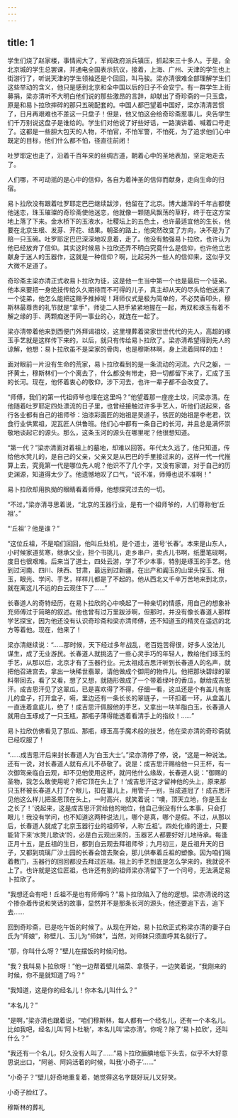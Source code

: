 ```yaml
---
---
---
```

title: 1
---





学生们烧了赵家楼，事情闹大了，军阀政府派兵镇压，抓起来三十多人。于是，全北京城的学生总罢课，并通电全国表示抗议，接着，上海、广州、天津的学生也上街游行了，听说天津的学生领袖还是个回回，叫马骏。梁亦清很难全部理解学生们这些举动的含义，他只是感到北京和全中国以后的日子不会安宁。有一群学生上街募捐，梁亦清听不大明白他们说的那些激昂的言辞，却献出了奇珍斋的一只玉盘，原是和易卜拉欣摔碎的那只五碗配套的。中国人都巴望着中国好，梁亦清清苦惯了，日月再艰难也不差这一只盘子！但是，他又怕这会给奇珍斋惹事儿，央告学生们千万别说这盘子是谁给的。学生们对他说了好些好话，一路演讲着、喊着口号走了。这都是一些胆大包天的人物，不怕官，不怕军警，不怕死，为了追求他们心中既定的目标，他们什么都不怕，径直往前闭！

吐罗耶定也走了，沿着千百年来的丝绸古道，朝着心中的圣地表加，坚定地走去了。

人们哪，不可动摇的是心中的信仰，各自为着神圣的信仰而献身，走向生命的归宿。

易卜拉欣没有跟着吐罗耶定巴巴继续跋涉，他留在了北京。博大雄浑的千年古都使他迷恋，珠玉璀璨的奇珍斋使他迷恋，他就像一颗随风飘荡的草籽，终于在这方宝地上落了下来。金水桥下的玉液水，社稷坛上的五色土，也许最适宜他的生长，他要在北京生根、发芽、开花、结果。朝圣的路上，他突然改变了方向，决不是为了赔一只玉碗。吐罗耶定巴巴深深地叹息着，走了。他没有勉强易卜拉欣，也许认为他已经放弃了信仰。其实这时候易卜拉欣还弄不明白究竟什么是信仰，也许他立志献身于迷人的玉器作，这就是一种信仰？啊，比起另外一些人的信仰来，这似乎又大微不足道了。

奇珍斋主梁亦清正式收易卜拉欣为徒，这是他一生当中第一个也是最后一个徒弟。他本来要把一身绝技传给久久期待而不可得的儿子，真主却从天的尽头给他送来了一个徒弟，他怎么能把这赐予推掉呢！拜师仪式是极为简单的，不必焚香叩头，穆斯林最尊贵的礼节就是“拿手”，师徒二人把手紧紧地握在一起，两双和琢玉有着不解之缘的手、两颗痴迷于同一事业的心，就连在一起了。

梁亦清带着他来到西便门外拜谒祖坟，这里埋葬着梁家世世代代的先人，高超的琢玉手艺就是这样传下来的，以后，就只有传给易卜拉欣了。梁亦清希望得到先人的谅解，他想：易卜拉欣虽不是梁家的骨肉，也是穆斯林啊，身上流着同样的血！

面对眼前一片没有生命的荒家，易卜拉欣看到的是一条流动的河流。六尺之躯，一抔黄土，穆斯林们一个个离去了，什么都没有带走，把一切都留下来了，汇成了玉的长河。现在，他怀着衷心的敬仰，涉下河去，也许一辈子都不会改变了。

“师傅，我们的第一代祖师爷也埋在这里吗？”他望着那一座座土坟，问梁亦清。在他随着吐罗耶定四处漂流的日子里，也曾经接触过许多手艺人，听他们说起来，各行各业都有自己的祖师爷：油漆彩画匠的始祖是吴道子，铁匠的始祖是李老君，饮食行业供累祖，泥瓦匠人供鲁班。他们心中都有一条自己的长河，并且总是满怀崇敬地谈起它的源头。那么，这条玉河的源头在哪里呢？他很想知道。

“第一代？”梁亦清面对着祖上的墓地，却难以回答。年代太久远了，他只知道，传给他水凳儿的，是自己的父亲，父亲又是从巴巴的手里接过来的，这样一代一代推算上去，究竟第一代是哪位先人呢？他识不了几个字，又没有家谱，对于自己的历史渊源，知道得太少了。他遗憾地叹了口气，“说不准，师傅也说不准啊！”

易卜拉欣却用执拗的眼睛看着师傅，他想探究过去的一切。

“不过，”梁亦清寻思着说，“北京的玉器行业，是有一个祖师爷的，人们尊称他‘丘祖’。”

“‘丘祖’？他是谁？”

“这位丘祖，不是咱们回回，他叫丘处机，是个道士，道号‘长春’。本来是山东人，小时候家道贫寒，继承父业，担个书挑儿，走乡串户，卖点儿书啊，纸墨笔砚啊，度日也很艰难。后来当了道士，四处云游，学了不少本事，特别是琢玉的手艺。他到过河南、四川、陕西、甘肃，最远到过新疆，在出产和阗玉的山里头探玉、相玉，眼光、学问、手艺，样样儿都是了不起的。他从西北又千辛万苦地来到北京，就在离这儿不远的白云观住下了……”

长春道人的奇特经历，在易卜拉欣的心中唤起了一种亲切的情感，用自己的想象补充师傅过于简略的叙述。他也曾有过万里跋涉啊，但那时，并没有像长春道人那样学艺探宝，因为他还没有认识奇珍斋和梁亦清师傅，还不知道玉的精灵在遥远的北方等着他。现在，他来了！

梁亦清继续说：“……那时候，天下经过多年战乱，老百姓苦得很，好多人没法儿谋生，成了无业游民。长春道人就挑选了一些心灵手巧的年轻人，教给他们琢玉的手艺，从那以后，北京才有了玉器行业。元太祖成吉思汗听到长春道人的名声，就把他召进宫去，拿出一块稀世翡翠，请他做成个御用的物件儿。他把那块碧绿的翠料带回去，看了又看，想了又想，就随形做成了一个带着绿叶的香瓜，献给成吉思汗。成吉思汗见了这翠瓜，已是喜欢得了不得，仔细一看，这瓜还是个有盖儿有底儿的盒子，打开盒子，嗬，里边还有一条长长的翠链子，一环扣着一环，从盒盖儿一直连着盒底儿，绝了！成吉思汗佩服他的手艺，又拿出一块羊脂白玉，长春道人就用白玉琢成了一只玉瓶，那瓶子薄得能透着看清手上的指纹！……”

易卜拉欣仿佛看见了那瓜、那瓶，琢玉高手魔术般的技艺，他在梁亦清的奇珍斋就已经叹服了！

“……成吉思汗后来封长春道人为‘白玉大士’。”梁亦清停了停，说，“这是一种说法。还有一说，对长春道人就有点儿不恭敬了。说是：成吉思汗赐给他一只王杯，有一次御驾亲临白云观，却不见他使用这杯，就问他什么缘故，长春道人说：”御赐的圣物，我怎么敢使用呢？把它顶在头上了！‘成吉思汗这才留神他的头上，原来那只玉杯被长春道人打了个眼儿，扣在纂儿上，用管子一别，当成道冠了！成吉思汗见他这么样儿把圣恩顶在头上，一时高兴，就笑着说：“噢，顶天立地，你是玉业之长了！’说起来，这是成吉思汗赏给他的地位，他自己倒没有什么本事，只会打眼儿！我没有学问，也不知道这两种说法儿，哪个是真，哪个是假。不过，从那以后，长春道人就成了北京玉器行业的祖师爷，人称‘丘祖’。四处化缘的道士，只要能背下来‘水凳儿歌诀’的，必是白云观出来的，玉器艺人都要好好儿地待承。每逢正月十五，是丘祖的生日，都到白云观去拜祖师爷；九月初三，是丘祖升天的日子，又都到琉璃厂沙土园的长春会馆去聚会，那儿供奉着丘祖的塑像。因为咱们隔着教门，玉器行的回回都没去拜过匠祖。祖上的手艺到底是怎么学来的，我就说不上了。也许就是这位匠祖，也许还有别的祖师梁亦清留下了一个问号，无法满足易卜拉欣了。

“我想还会有吧！丘祖不是也有师傅吗？”易卜拉欣陷入了他的逻想。梁亦清说的这个掺杂着传说和笑话的故事，显然并不是那条长河的源头，他还要追下去，追下去……

回到奇珍斋，已是吃午饭的时候了。从现在开始，易卜拉欣正式称梁亦清的妻子白氏为“师娘”，称壁儿、玉儿为“师妹”，当然，对师妹只须直呼其名就行了。

“那，你叫什么呀？”壁儿在摆饭的时候问他。

“我？我叫易卜拉欣呀！”他一边帮着壁儿端菜、拿筷子，一边笑着说，“我刚来的时候，你不是就知道了吗？”

“我知道，这是你的经名儿！你本名儿叫什么？”

“本名儿？”

“是啊，”梁亦清也跟着说，“咱们穆斯林，每人都有一个经名儿，还有一个本名儿。比如我吧，经名儿叫‘阿卜杜勒’，本名儿叫‘梁亦清’。你呢？除了‘易卜拉欣’，还叫什么？”

“我还有一个名儿，好久没有人叫了……”易卜拉欣腼腆地低下头去，似乎不大好意思说出口，“阿爸、阿妈活着的时候，叫我‘小奇子’……”

“小奇子？”壁儿好奇地重复着，她觉得这名字既好玩儿又好笑。

小奇子脸红了。

穆斯林的葬礼
